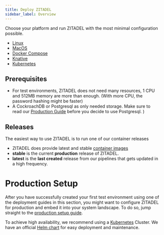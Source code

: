 ```yaml
---
title: Deploy ZITADEL
sidebar_label: Overview
---
```


Choose your platform and run ZITADEL with the most minimal configuration possible.

- [Linux](./linux)
- [MacOS](./macos)
- [Docker Compose](./compose)
- [Knative](./knative)
- [Kubernetes](./kubernetes)

## Prerequisites

- For test environments, ZITADEL does not need many resources, 1 CPU and 512MB memory are more than enough. (With more CPU, the password hashing might be faster)
- A CockroachDB or Postgresql as only needed storage. Make sure to read our [Production Guide](./self-hosting/manage/production#prefer-cockroachdb) before you decide to use Postgresql.
)

## Releases

The easiest way to use ZITADEL is to run one of our container releases

- ZITADEL does provide latest and stable [container images](https://github.com/zitadel/zitadel/pkgs/container/zitadel)
- **stable** is the current **production** release of ZITADEL.
- **latest** is the **last created** release from our pipelines that gets updated in a high frequency.

# Production Setup

After you have successfully created your first test environment using one of the deployment guides in this section,
you might want to configure ZITADEL for production and embed it into your system landscape.
To do so, jump straight to the [production setup guide](/docs/self-hosting/manage/production).

To achieve high availability, we recommend using a [Kubernetes](https://kubernetes.io/docs/home/) Cluster.
We have an official [Helm chart](https://artifacthub.io/packages/helm/zitadel/zitadel) for easy deployment and maintenance.
